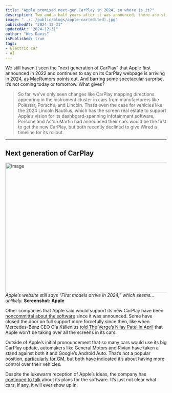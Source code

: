 ```yaml
---
title: "Apple promised next-gen CarPlay in 2024, so where is it?"
description: Two and a half years after it was announced, there are still no cars with next-gen CarPlay on the horizon.
image: "../../public/blogs/apple-car(edited).jpg"
publishedAt: "2024-12-31"
updatedAt: "2024-12-31"
author: "Wes Davis"
isPublished: true
tags: 
- Electric car
- AI
---
```

We still haven’t seen the “next generation of CarPlay” that Apple first announced in 2022 and continues to say on its CarPlay webpage is arriving in 2024, as MacRumors points out. And barring some spectacular surprise, it’s not coming today or tomorrow. What gives?

> So far, we’ve only seen changes like CarPlay mapping directions appearing in the instrument cluster in cars from manufacturers like Polestar, Porsche, and Lincoln. That’s even the case for vehicles like the 2024 Lincoln Nautilus, which has the screen real estate to support Apple’s vision for its dashboard-spanning infotainment software. Porsche and Aston Martin had announced their cars would be the first to get the new CarPlay, but both recently declined to give Wired a timeline for its rollout.

---

## Next generation of CarPlay

<Image
  src="/blogs/apple-car-1.jpg"
  width="718"
  height="404"
  alt="Image"
  sizes="100vw"
/>
_Apple’s website still says “First models arrive in 2024,” which seems... unlikely._ **Screenshot: Apple**

Other companies that Apple said would support its new CarPlay have been [noncommittal about the software](https://www.theverge.com/2022/6/7/23157963/apple-carplay-next-gen-screen-car-companies) since it was announced. Some have closed the door on full support more forcefully since then, like when Mercedes-Benz CEO Ola Källenius [told The Verge’s Nilay Patel in April](https://www.theverge.com/24140551/mercedes-benz-ola-kallenius-ev-gwagen-carplay-apple) that Apple won’t be taking over all the screens in its cars.

Outside of Apple’s initial pronouncement that so many cars would use its big CarPlay update, automakers like General Motors and Rivian have taken a stand against both it and Google’s Android Auto. That’s not a popular position, [particularly for GM](https://www.theverge.com/2023/4/4/23669523/gm-apple-carplay-android-auto-ev-restrict-access), but both have indicated it’s about having more control over their vehicles.

Despite the lukewarm reception of Apple’s ideas, the company has [continued to talk](https://www.theverge.com/2024/6/17/24180353/apple-carplay-wireless-system-features) about its plans for the software. It’s just not clear what cars, if any, it will ever show up in.


